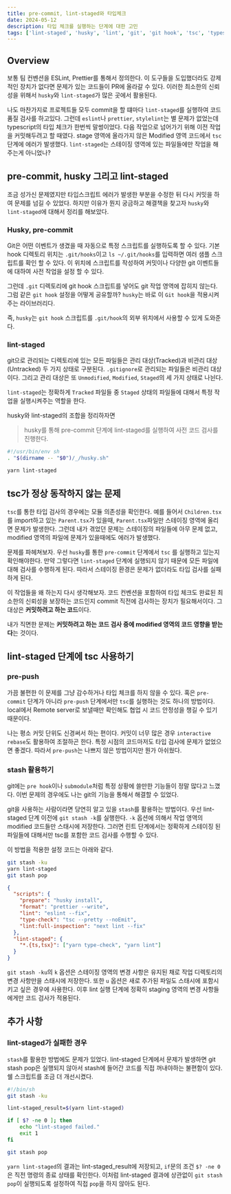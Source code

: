 ```yaml
---
title: pre-commit, lint-staged와 타입체크
date: 2024-05-12
description: 타입 체크를 실행하는 단계에 대한 고민
tags: ['lint-staged', 'husky', 'lint', 'git', 'git hook', 'tsc', 'typescript']
---
```


## Overview

보통 팀 컨벤션을 ESLint, Prettier를 통해서 정의한다.
이 도구들을 도입했더라도 강제적인 장치가 없다면 문제가 있는 코드들이 PR에 올라갈 수 있다.
이러한 최소한의 신뢰성을 위해서 `husky`와 `lint-staged`가 많은 곳에서 활용된다.

나도 마찬가지로 프로젝트들 모두 commit을 할 떄마다 `lint-staged`를 실행하여 코드 품질 검사를 하고있다.
그런데 `eslint`나 `prettier`, `stylelint`는 별 문제가 없었는데 typescript의 타입 체크가 한번씩 말썽이었다.
다음 작업으로 넘어가기 위해 이전 작업을 커밋해두려고 할 때였다.
stage 영역에 올라가지 않은 Modified 영역 코드에서 `tsc` 단계에 에러가 발생했다.
`lint-staged`는 스테이징 영역에 있는 파일들에만 작업을 해주는게 아니었나?

## pre-commit, husky 그리고 lint-staged

조금 성가신 문제였지만 타입스크립트 에러가 발생한 부분을 수정한 뒤 다시 커밋을 하여 문제를 넘길 수 있었다.
하지만 이유가 뭔지 궁금하고 해결책을 찾고자 `husky`와 `lint-staged`에 대해서 정리를 해보았다.

### Husky, pre-commit

Git은 어떤 이벤트가 생겼을 때 자동으로 특정 스크립트를 실행하도록 할 수 있다.
기본 hook 디렉토리 위치는 `.git/hooks`이고 `ls ~/.git/hooks`를 입력하면 여러 샘플 스크립트를 확인 할 수 있다.
이 위치에 스크립트를 작성하여 커밋이나 다양한 git 이벤트들에 대하여 사전 작업을 설정 할 수 있다.

그런데 `.git` 디렉토리에 git hook 스크립트를 넣어도 git 작업 영역에 잡히지 않는다.
그럼 같은 `git hook` 설정을 어떻게 공유할까?
`husky`는 바로 이 `Git hook`을 적용시켜주는 라이브러리다.

즉, `husky`는 `git hook` 스크립트를 `.git/hook`의 외부 위치에서 사용할 수 있게 도와준다.

### lint-staged

git으로 관리되는 디렉토리에 있는 모든 파일들은 관리 대상(Tracked)과 비관리 대상(Untracked) 두 가지 상태로 구분된다.
`.gitignore`로 관리되는 파일들은 비관리 대상이다.
그리고 관리 대상은 또 `Unmodified`, `Modified`, `Staged`의 세 가지 상태로 나뉜다.

`lint-staged`는 정확하게 `Tracked` 파일들 중 `Staged` 상태의 파일들에 대해서 특정 작업을 실행시켜주는 역할을 한다.

husky와 lint-staged의 조합을 정리하자면

> husky를 통해 pre-commit 단계에 lint-staged를 실행하여 사전 코드 검사를 진행한다.

```bash title=".husky/pre-commit"
#!/usr/bin/env sh
. "$(dirname -- "$0")/_/husky.sh"

yarn lint-staged
```

## tsc가 정상 동작하지 않는 문제

`tsc`를 통한 타입 검사의 경우에는 모듈 의존성을 확인한다.
예를 들어서 `Children.tsx`를 import하고 있는 `Parent.tsx`가 있을때, `Parent.tsx`파일만 스테이징 영역에 올리면 문제가 발생한다.
그런데 내가 겪었던 문제는 스테이징의 파일들에 아무 문제 없고, modified 영역의 파일에 문제가 있을때에도 에러가 발생했다.

문제를 파헤쳐보자.
우선 `husky`를 통한 `pre-commit` 단계에서 `tsc` 를 실행하고 있는지 확인해야한다.
만약 그렇다면 `lint-staged` 단계에 실행되지 않기 때문에 모든 파일에 대해 검사를 수행하게 된다.
따라서 스테이징 환경은 문제가 없더라도 타입 검사를 실패하게 된다.

이 작업들을 왜 하는지 다시 생각해보자.
코드 컨벤션을 포함하여 타입 체크도 완료된 최소한의 신뢰성을 보장하는 코드인지 commit 직전에 검사하는 장치가 필요해서이다.
그 대상은 **커밋하려고 하는 코드**이다.

내가 직면한 문제는 **커밋하려고 하는 코드 검사 중에 modified 영역의 코드 영향을 받는다**는 것이다.

## lint-staged 단계에 tsc 사용하기

### pre-push

가끔 불편한 이 문제를 그냥 감수하거나 타입 체크를 하지 않을 수 있다.
혹은 `pre-commit` 단계가 아니라 `pre-push` 단계에서만 `tsc`를 실행하는 것도 하나의 방법이다.
local에서 Remote server로 보낼때만 확인해도 협업 시 코드 안정성을 챙길 수 있기 때문이다.

나는 평소 커밋 단위도 신경써서 하는 편이다.
커밋이 너무 많은 경우 `interactive rebase`도 활용하여 조절하곤 한다.
특정 시점의 코드마저도 타입 검사에 문제가 없었으면 좋겠다.
따라서 `pre-push`는 나쁘지 않은 방법이지만 뭔가 아쉬웠다.

### stash 활용하기

git에는 `pre hook`이나 `submodule`처럼 특정 상황에 쓸만한 기능들이 정말 많다고 느꼈다.
이번 문제의 경우에도 나는 git의 기능을 통해서 해결할 수 있었다.

git을 사용하는 사람이라면 당연히 알고 있을 `stash`를 활용하는 방법이다.
우선 lint-staged 단계 이전에 `git stash -k`를 실행한다.
`-k` 옵션에 의해서 작업 영역의 modified 코드들만 스태시에 저장한다.
그러면 린트 단계에서는 정확하게 스테이징 된 파일들에 대해서만 tsc를 포함한 코드 검사를 수행할 수 있다.

이 방법을 적용한 설정 코드는 아래와 같다.

```bash title=".husky/pre-commit" {1,3}
git stash -ku
yarn lint-staged
git stash pop
```

```json title="package.json" {10}
{
  "scripts": {
    "prepare": "husky install",
    "format": "prettier --write",
    "lint": "eslint --fix",
    "type-check": "tsc --pretty --noEmit",
    "lint:full-inspection": "next lint --fix"
  },
  "lint-staged": {
    "*.{ts,tsx}": ["yarn type-check", "yarn lint"]
  }
}
```

`git stash -ku`의 `k` 옵션은 스테이징 영역의 변경 사항은 유지된 채로 작업 디렉토리의 변경 사항만을 스태시에 저장한다.
또한 `u` 옵션은 새로 추가된 파일도 스태시에 포함시키고 싶은 경우에 사용한다.
이후 lint 실행 단계에 정확히 staging 영역의 변경 사항들에게만 코드 검사가 적용된다.

## 추가 사항

### lint-staged가 실패한 경우

`stash`를 활용한 방법에도 문제가 있었다.
lint-staged 단계에서 문제가 발생하면 git stash pop은 실행되지 않아서 stash에 들어간 코드를 직접 꺼내야하는 불편함이 있다.
쉘 스크립트를 조금 더 개선시켰다.

```bash title=".husky/pre-commit"
#!/bin/sh
git stash -ku

lint-staged_result=$(yarn lint-staged)

if [ $? -ne 0 ]; then
    echo "lint-staged failed."
    exit 1
fi

git stash pop
```

`yarn lint-staged`의 결과는 lint-staged_result에 저장되고, `if`문의 조건 `$? -ne 0`은 직전 명령의 종료 상태를 확인한다.
이처럼 lint-staged 결과에 상관없이 `git stash pop`이 실행되도록 설정하여 직접 `pop`을 하지 않아도 된다.
